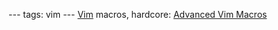 ---
tags: vim
---
[[Vim]] macros, hardcore: [http://blog.sanctum.geek.nz/advanced-vim-macros/ Advanced Vim Macros]
